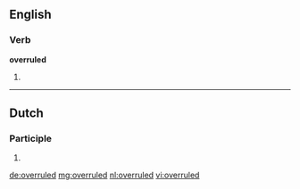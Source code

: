 ==English==

===Verb===
'''overruled'''

# {{en-past of|overrule}}

----

==Dutch==

===Participle===
{{nl-past-ptc}}

# {{nl-verb form of|t=past|m=ptc|overrulen}}

[[de:overruled]]
[[mg:overruled]]
[[nl:overruled]]
[[vi:overruled]]